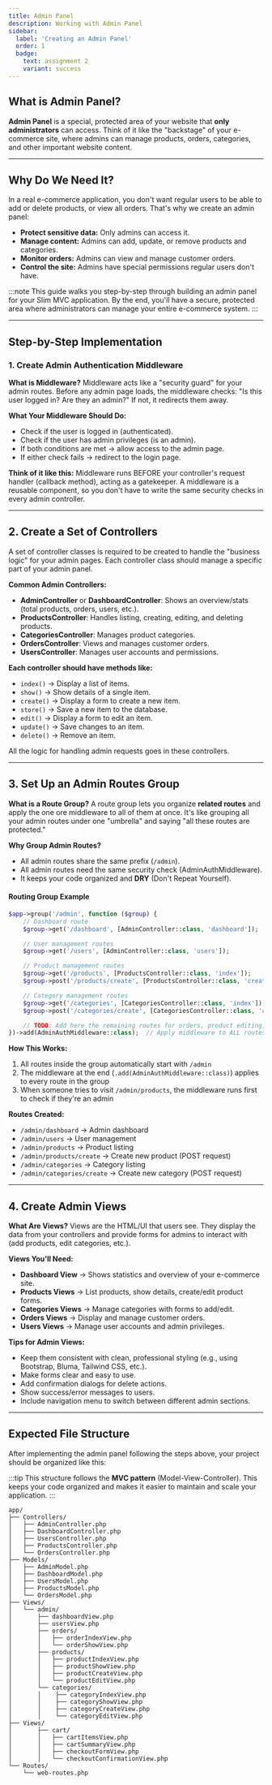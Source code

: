 ```yaml
---
title: Admin Panel
description: Working with Admin Panel
sidebar:
  label: 'Creating an Admin Panel'
  order: 1
  badge:
    text: assignment 2
    variant: success
--- 
```


## What is Admin Panel?

**Admin Panel** is a special, protected area of your website that **only administrators** can access. Think of it like the "backstage" of your e-commerce site, where admins can manage products, orders, categories, and other important website content.

---

## Why Do We Need It?

In a real e-commerce application, you don't want regular users to be able to add or delete products, or view all orders. That's why we create an admin panel:
- **Protect sensitive data:**  Only admins can access it.
- **Manage content:**  Admins can add, update, or remove products and categories.
- **Monitor orders:**  Admins can view and manage customer orders.  
- **Control the site:**  Admins have special permissions regular users don't have.

:::note
This guide walks you step-by-step through building an admin panel for your Slim MVC application. By the end, you'll have a secure, protected area where administrators can manage your entire e-commerce system.
:::

---

## Step-by-Step Implementation

### 1. Create Admin Authentication Middleware

**What is Middleware?** Middleware acts like a "security guard" for your admin routes. Before any admin page loads, the middleware checks: "Is this user logged in? Are they an admin?" If not, it redirects them away.

**What Your Middleware Should Do:**
- Check if the user is logged in (authenticated).
- Check if the user has admin privileges (is an admin).
- If both conditions are met → allow access to the admin page.
- If either check fails → redirect to the login page.

**Think of it like this:** Middleware runs BEFORE your controller's request handler (callback method), acting as a gatekeeper. A middleware is a reusable component, so you don't have to write the same security checks in every admin controller.

---

## 2. Create a Set of Controllers

A set of controller classes is required to be created to handle the "business logic" for your admin pages. Each controller class should manage a specific part of your admin panel.

**Common Admin Controllers:**
- **AdminController** or **DashboardController**:  Shows an overview/stats (total products, orders, users, etc.).
- **ProductsController**:  Handles listing, creating, editing, and deleting products.
- **CategoriesController**:  Manages product categories.
- **OrdersController**:  Views and manages customer orders.  
- **UsersController**:  Manages user accounts and permissions.

**Each controller should have methods like:**
- `index()` → Display a list of items.
- `show()` → Show details of a single item.
- `create()` → Display a form to create a new item.
- `store()` → Save a new item to the database.
- `edit()` → Display a form to edit an item.
- `update()` → Save changes to an item.
- `delete()` → Remove an item.

All the logic for handling admin requests goes in these controllers.

---

## 3. Set Up an Admin Routes Group

**What is a Route Group?** A route group lets you organize **related routes** and apply the one ore middleware to all of them at once. It's like grouping all your admin routes under one "umbrella" and saying "all these routes are protected."

**Why Group Admin Routes?**
- All admin routes share the same prefix (`/admin`).
- All admin routes need the same security check (AdminAuthMiddleware).
- It keeps your code organized and **DRY** (Don't Repeat Yourself).

#### Routing Group Example

```php
$app->group('/admin', function ($group) {
    // Dashboard route
    $group->get('/dashboard', [AdminController::class, 'dashboard']);

    // User management routes
    $group->get('/users', [AdminController::class, 'users']);

    // Product management routes
    $group->get('/products', [ProductsController::class, 'index']);
    $group->post('/products/create', [ProductsController::class, 'createProduct']);

    // Category management routes
    $group->get('/categories', [CategoriesController::class, 'index']);
    $group->post('/categories/create', [CategoriesController::class, 'create']);

    // TODO: Add here the remaining routes for orders, product editing, category editing, etc.
})->add(AdminAuthMiddleware::class);  // Apply middleware to ALL routes in this group
```

**How This Works:**
1. All routes inside the group automatically start with `/admin`
2. The middleware at the end (`.add(AdminAuthMiddleware::class)`) applies to every route in the group
3. When someone tries to visit `/admin/products`, the middleware runs first to check if they're an admin

**Routes Created:**
- `/admin/dashboard` → Admin dashboard
- `/admin/users` → User management
- `/admin/products` → Product listing
- `/admin/products/create` → Create new product (POST request)
- `/admin/categories` → Category listing
- `/admin/categories/create` → Create new category (POST request)

---

## 4. Create Admin Views

**What Are Views?** Views are the HTML/UI that users see. They display the data from your controllers and provide forms for admins to interact with (add products, edit categories, etc.).

**Views You'll Need:**
- **Dashboard View** → Shows statistics and overview of your e-commerce site.
- **Products Views** → List products, show details, create/edit product forms.   
- **Categories Views** → Manage categories with forms to add/edit.
- **Orders Views** → Display and manage customer orders.
- **Users Views** → Manage user accounts and admin privileges.

**Tips for Admin Views:**
- Keep them consistent with clean, professional styling (e.g., using Bootstrap, Bluma, Tailwind CSS, etc.).
- Make forms clear and easy to use.
- Add confirmation dialogs for delete actions.
- Show success/error messages to users.
- Include navigation menu to switch between different admin sections.

---

## Expected File Structure

After implementing the admin panel following the steps above, your project should be organized like this:

:::tip
This structure follows the **MVC pattern** (Model-View-Controller). This keeps your code organized and makes it easier to maintain and scale your application.
:::

```
app/
├── Controllers/
│   ├── AdminController.php
│   ├── DashboardController.php
│   ├── UsersController.php
│   ├── ProductsController.php
│   └── OrdersController.php
├── Models/
│   ├── AdminModel.php
│   ├── DashboardModel.php
│   ├── UsersModel.php
│   ├── ProductsModel.php
│   └── OrdersModel.php
├── Views/
│   └── admin/
│       ├── dashboardView.php
│       ├── usersView.php
│       ├── orders/
│       │   ├── orderIndexView.php
│       │   └── orderShowView.php
│       ├── products/
│       │   ├── productIndexView.php
│       │   ├── productShowView.php
│       │   ├── productCreateView.php
│       │   └── productEditView.php
│       └── categories/
│       │    ├── categoryIndexView.php
│       │    ├── categoryShowView.php
│       │    ├── categoryCreateView.php
│       │    └── categoryEditView.php
├── Views/
│       ├── cart/
│       │   ├── cartItemsView.php
│       │   ├── cartSummaryView.php
│       │   ├── checkoutFormView.php
│       │   └── checkoutConfirmationView.php
└── Routes/
    └── web-routes.php
```
